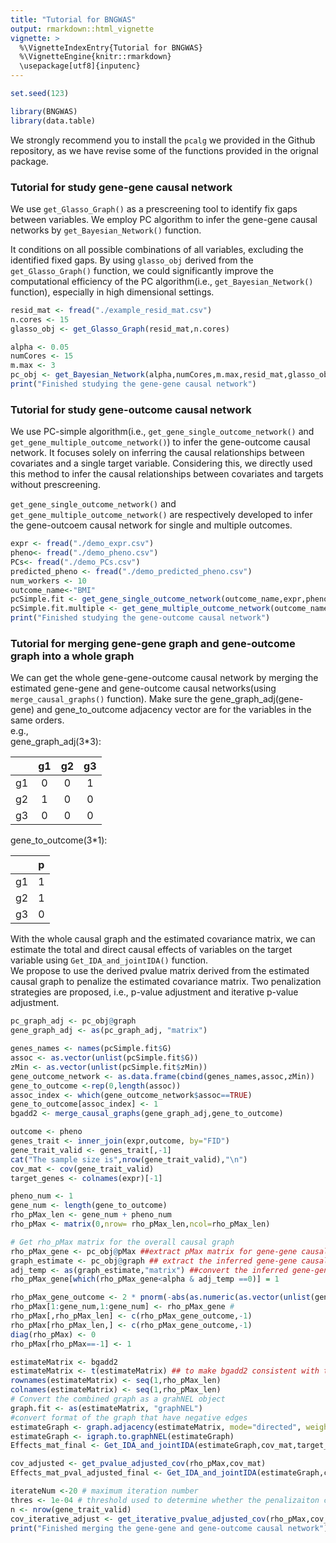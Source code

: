 ```yaml
---
title: "Tutorial for BNGWAS"
output: rmarkdown::html_vignette
vignette: >
  %\VignetteIndexEntry{Tutorial for BNGWAS}
  %\VignetteEngine{knitr::rmarkdown}
  \usepackage[utf8]{inputenc}
---
```


```r
set.seed(123)

library(BNGWAS)
library(data.table)
```

We strongly recommend you to install the `pcalg` we provided in the Github repository, as we have revise some of the functions provided in the orignal package.<br>

### Tutorial for study gene-gene causal network 

We use `get_Glasso_Graph()` as a prescreening tool to identify fix gaps between variables. We employ PC algorithm to infer the gene-gene causal networks by `get_Bayesian_Network()` function.<br> 

It conditions on all possible combinations of all variables, excluding the identified fixed gaps. By using `glasso_obj` derived from the `get_Glasso_Graph()` function, we could significantly
improve the computational efficiency of the PC algorithm(i.e., `get_Bayesian_Network()` function), especially in high dimensional settings.<br> 

```r
resid_mat <- fread("./example_resid_mat.csv")
n.cores <- 15
glasso_obj <- get_Glasso_Graph(resid_mat,n.cores)

alpha <- 0.05
numCores <- 15
m.max <- 3
pc_obj <- get_Bayesian_Network(alpha,numCores,m.max,resid_mat,glasso_obj)
print("Finished studying the gene-gene causal network")
```

### Tutorial for study gene-outcome causal network 

We use PC-simple algorithm(i.e., `get_gene_single_outcome_network()` and `get_gene_multiple_outcome_network()`) to infer the gene-outcome causal network. It focuses solely on inferring the causal
relationships between covariates and a single target variable. Considering this, we directly used this method to infer the causal relationships between covariates and targets without prescreening.<br> 

`get_gene_single_outcome_network()` and `get_gene_multiple_outcome_network()` are respectively developed to infer the gene-outcoem causal network for single and multiple outcomes.<br>   

```r
expr <- fread("./demo_expr.csv")
pheno<- fread("./demo_pheno.csv")
PCs<- fread("./demo_PCs.csv")
predicted_pheno <- fread("./demo_predicted_pheno.csv")
num_workers <- 10
outcome_name<-"BMI"
pcSimple.fit <- get_gene_single_outcome_network(outcome_name,expr,pheno,PCs,alpha,num_workers)
pcSimple.fit.multiple <- get_gene_multiple_outcome_network(outcome_name,expr,pheno,predicted_pheno,PCs,alpha,num_workers)
print("Finished studying the gene-outcome causal network")
```

### Tutorial for merging gene-gene graph and gene-outcome graph into a whole graph

We can get the whole gene-gene-outcome causal network by merging the estimated gene-gene and gene-outcome causal networks(using `merge_causal_graphs()` function). Make sure the gene_graph_adj(gene-gene)
and gene_to_outcome adjacency vector are for the variables in the same orders.<br>
e.g.,<br>
gene_graph_adj(3*3):<br>

|       |  g1   |  g2   |  g3   |
| :---: | :---: | :---: | :---: |
| g1    |  0    |  0    |  1    |
| g2    |  1    |  0    |  0    |
| g3    |  0    |  0    |  0    |

gene_to_outcome(3*1):<br>

|       |  p    |
| :---: | :---: | 
| g1    |  1    |  
| g2    |  1    | 
| g3    |  0    |  

With the whole causal graph and the estimated covariance matrix, we can estimate the total and direct causal effects of variables on the target variable using `Get_IDA_and_jointIDA()` function.<br>
We propose to use the derived pvalue matrix derived from the estimated causal graph to penalize the estimated covariance matrix. Two penalization strategies are proposed, i.e., p-value adjustment and iterative
p-value adjustment. 

```r
pc_graph_adj <- pc_obj@graph
gene_graph_adj <- as(pc_graph_adj, "matrix")

genes_names <- names(pcSimple.fit$G)
assoc <- as.vector(unlist(pcSimple.fit$G))
zMin <- as.vector(unlist(pcSimple.fit$zMin))
gene_outcome_network <- as.data.frame(cbind(genes_names,assoc,zMin))
gene_to_outcome <-rep(0,length(assoc))
assoc_index <- which(gene_outcome_network$assoc==TRUE)
gene_to_outcome[assoc_index] <- 1
bgadd2 <- merge_causal_graphs(gene_graph_adj,gene_to_outcome)

outcome <- pheno
genes_trait <- inner_join(expr,outcome, by="FID")
gene_trait_valid <- genes_trait[,-1]
cat("The sample size is",nrow(gene_trait_valid),"\n")
cov_mat <- cov(gene_trait_valid)
target_genes <- colnames(expr)[-1]

pheno_num <- 1
gene_num <- length(gene_to_outcome)
rho_pMax_len <- gene_num + pheno_num
rho_pMax <- matrix(0,nrow= rho_pMax_len,ncol=rho_pMax_len)

# Get rho_pMax matrix for the overall causal graph
rho_pMax_gene <- pc_obj@pMax ##extract pMax matrix for gene-gene causal network
graph_estimate <- pc_obj@graph ## extract the inferred gene-gene causal graph
adj_temp <- as(graph_estimate,"matrix") ##convert the inferred gene-gene causal graph to adjacency matrix
rho_pMax_gene[which(rho_pMax_gene<alpha & adj_temp ==0)] = 1  

rho_pMax_gene_outcome <- 2 * pnorm(-abs(as.numeric(as.vector(unlist(gene_outcome_network$zMin))))) ##convert zMin for gene-outcome causal network to pvalues
rho_pMax[1:gene_num,1:gene_num] <- rho_pMax_gene # 
rho_pMax[,rho_pMax_len] <- c(rho_pMax_gene_outcome,-1)
rho_pMax[rho_pMax_len,] <- c(rho_pMax_gene_outcome,-1)
diag(rho_pMax) <- 0
rho_pMax[rho_pMax==-1] <- 1

estimateMatrix <- bgadd2  
estimateMatrix <- t(estimateMatrix) ## to make bgadd2 consistent with the graph derived from GTEx
rownames(estimateMatrix) <- seq(1,rho_pMax_len)
colnames(estimateMatrix) <- seq(1,rho_pMax_len)
# Convert the combined graph as a grahNEL object
graph.fit <- as(estimateMatrix, "graphNEL")
#convert format of the graph that have negative edges
estimateGraph <- graph.adjacency(estimateMatrix, mode="directed", weighted=TRUE)
estimateGraph <- igraph.to.graphNEL(estimateGraph)
Effects_mat_final <- Get_IDA_and_jointIDA(estimateGraph,cov_mat,target_genes)

cov_adjusted <- get_pvalue_adjusted_cov(rho_pMax,cov_mat)
Effects_mat_pval_adjusted_final <- Get_IDA_and_jointIDA(estimateGraph,cov_adjusted,target_genes)

iterateNum <-20 # maximum iteration number
thres <- 1e-04 # threshold used to determine whether the penalizaiton converged
n <- nrow(gene_trait_valid)
cov_iterative_adjust <- get_iterative_pvalue_adjusted_cov(rho_pMax,cov_mat,iterateNum,thres,n)
print("Finished merging the gene-gene and gene-outcome causal network")
```

